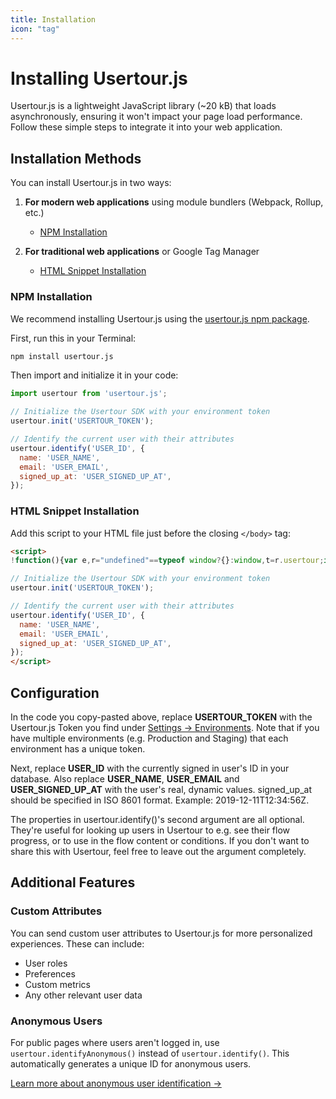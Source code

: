 ```yaml
---
title: Installation
icon: "tag"
---
```


# Installing Usertour.js

Usertour.js is a lightweight JavaScript library (~20 kB) that loads asynchronously, ensuring it won't impact your page load performance. Follow these simple steps to integrate it into your web application.

## Installation Methods

You can install Usertour.js in two ways:

1. **For modern web applications** using module bundlers (Webpack, Rollup, etc.)
   - [NPM Installation](#npm-installation)

2. **For traditional web applications** or Google Tag Manager
   - [HTML Snippet Installation](#html-snippet-installation)

### NPM Installation

We recommend installing Usertour.js using the [usertour.js npm package](https://www.npmjs.com/package/usertour.js).

First, run this in your Terminal:

```bash
npm install usertour.js
```

Then import and initialize it in your code:

```javascript
import usertour from 'usertour.js';

// Initialize the Usertour SDK with your environment token
usertour.init('USERTOUR_TOKEN');

// Identify the current user with their attributes
usertour.identify('USER_ID', {
  name: 'USER_NAME',
  email: 'USER_EMAIL',
  signed_up_at: 'USER_SIGNED_UP_AT',
});
```

### HTML Snippet Installation

Add this script to your HTML file just before the closing `</body>` tag:

```html
<script>
!function(){var e,r="undefined"==typeof window?{}:window,t=r.usertour;if(console.log("enter npm backage, usertour:",t),!t){var n="https://js.usertour.io/";console.log("enter npm backage: ",n);var o=null;t=r.usertour={_stubbed:!0,load:function(){return o||(o=new Promise((function(e,t){var s=document.createElement("script");s.async=!0;var a=r.USERTOURJS_ENV_VARS||{};"es2020"===(a.USERTOURJS_BROWSER_TARGET||function(e){for(var r=[[/Edg\//,/Edg\/(\d+)/,80],[/OPR\//,/OPR\/(\d+)/,67],[/Chrome\//,/Chrome\/(\d+)/,80],[/CriOS\//,/CriOS\/(\d+)/,100],[/Safari\//,/Version\/(\d+)/,14],[/Firefox\//,/Firefox\/(\d+)/,74]],t=0;t<r.length;t++){var n=r[t],o=n[0],s=n[1],a=n[2];if(e.match(o)){var i=e.match(new RegExp(s));if(i&&parseInt(i[1],10)>=a)return"es2020";break}}return"legacy"}(navigator.userAgent))?(s.type="module",s.src=a.USERTOURJS_ES2020_URL||n+"es2020/usertour.js"):s.src=a.USERTOURJS_LEGACY_URL||n+"legacy/usertour.iife.js",s.onload=function(){e()},s.onerror=function(){document.head.removeChild(s),o=null;var e=new Error("Could not load Usertour.js");console.warn(e.message),t(e)},document.head.appendChild(s)}))),o}};var s=r.USERTOURJS_QUEUE=r.USERTOURJS_QUEUE||[],a=function(e){t[e]=function(){var r=Array.prototype.slice.call(arguments);t.load(),s.push([e,null,r])}},i=function(e){t[e]=function(){var r,n=Array.prototype.slice.call(arguments);t.load();var o=new Promise((function(e,t){r={resolve:e,reject:t}}));return s.push([e,r,n]),o}};a("init"),a("off"),a("on"),a("reset"),a("setBaseZIndex"),a("setSessionTimeout"),a("setTargetMissingSeconds"),a("setCustomInputSelector"),a("setCustomNavigate"),a("setCustomScrollIntoView"),a("setInferenceAttributeFilter"),a("setInferenceAttributeNames"),a("setInferenceClassNameFilter"),a("setScrollPadding"),a("setServerEndpoint"),a("setShadowDomEnabled"),a("setPageTrackingDisabled"),a("setUrlFilter"),a("setLinkUrlDecorator"),i("endAll"),i("group"),i("identify"),i("identifyAnonymous"),i("start"),i("track"),i("updateGroup"),i("updateUser"),e=!1,t["isIdentified"]=function(){return e}}}();

// Initialize the Usertour SDK with your environment token
usertour.init('USERTOUR_TOKEN');

// Identify the current user with their attributes
usertour.identify('USER_ID', {
  name: 'USER_NAME',
  email: 'USER_EMAIL',
  signed_up_at: 'USER_SIGNED_UP_AT',
});
</script>
```

## Configuration

In the code you copy-pasted above, replace **USERTOUR_TOKEN** with the Usertour.js Token you find under [Settings -> Environments](https://app.usertour.io/project/1/settings/environments). Note that if you have multiple environments (e.g. Production and Staging) that each environment has a unique token.

Next, replace **USER_ID** with the currently signed in user's ID in your database. Also replace **USER_NAME**, **USER_EMAIL** and **USER_SIGNED_UP_AT** with the user's real, dynamic values. signed_up_at should be specified in ISO 8601 format. Example: 2019-12-11T12:34:56Z.

The properties in usertour.identify()'s second argument are all optional. They're useful for looking up users in Usertour to e.g. see their flow progress, or to use in the flow content or conditions. If you don't want to share this with Usertour, feel free to leave out the argument completely.

## Additional Features

### Custom Attributes

You can send custom user attributes to Usertour.js for more personalized experiences. These can include:
- User roles
- Preferences
- Custom metrics
- Any other relevant user data

### Anonymous Users

For public pages where users aren't logged in, use `usertour.identifyAnonymous()` instead of `usertour.identify()`. This automatically generates a unique ID for anonymous users.

[Learn more about anonymous user identification →](/developers/usertourjs-reference/users/identify-anonymous)